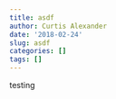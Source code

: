 ```yaml
---
title: asdf
author: Curtis Alexander
date: '2018-02-24'
slug: asdf
categories: []
tags: []
---
```


testing
